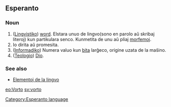 {{notenglish}}
==Esperanto==
===Noun===

#([http://eo.wikipedia.org/wiki/lingvistiko Lingvistiko]) [[word]]. Elstara unuo de lingvo(sono en parolo aŭ skribaj literoj) kun partikulara senco. Kunmetita de unu aŭ pliaj [[morfemo]]j.
#Io dirita aŭ promesita.
#([[Informadiko]]) Numera valuo kun [[bito|bita]] larĝeco, origine uzata de la maŝino.
#([http://eo.wikipedia.org/wiki/Teologio Teologio]) [[Dio]]. 
<!--
==Translation==
*Dana: [[ord]]
*Finlanda: [[sana]]
*Franca: [[mot]], [[parole]]
*[http://eo.wikipedia.org/wiki/%C4%9Cermana_lingvo Ĝermana]: [[Wort]]
*[[Hebrea]]: [[מילה]]
*Hungara: [[szó]]
*[http://eo.wikipedia.org/wiki/Jido Jida]: [[װאָרט]]
*Korea: '''1''' [[낱말]] (natmal), [[단어]] (daneo) '''2''' [[말]] (mal)
*Nederlanda: [[woord]]
*Portugala: '''1~4''' [[palavra]], '''1''' [[vocábulo]], '''4''' [[verbo]]
*Sveda: [[ord]]
-->
===See also===

*[http://eo.wikipedia.org/wiki/elemento Elementoj de la lingvo]

[[eo:Vorto]]
[[sv:vorto]]
[[Category:Esperanto language]]